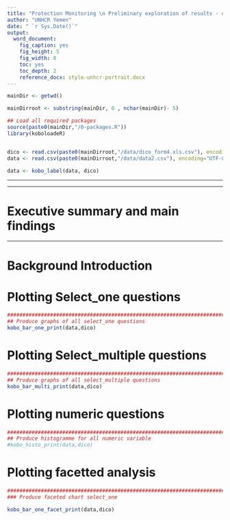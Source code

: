 ```yaml
---
title: "Protection Monitoring \n Preliminary exploration of results - draft not for distribution - "
author: "UNHCR Yemen"
date: " `r Sys.Date()`"
output: 
  word_document: 
    fig_caption: yes
    fig_height: 5
    fig_width: 8
    toc: yes
    toc_depth: 2
    reference_docx: style-unhcr-portrait.docx
---
```


```r
mainDir <- getwd()

mainDirroot <- substring(mainDir, 0 , nchar(mainDir)- 5)

## Load all required packages
source(paste0(mainDir,"/0-packages.R"))
library(koboloadeR)


dico <- read.csv(paste0(mainDirroot,"/data/dico_form4.xls.csv"), encoding="UTF-8", na.strings="NA")
data <- read.csv(paste0(mainDirroot,"/data/data2.csv"), encoding="UTF-8", na.strings="NA")

data <- kobo_label(data, dico)

```


***
***
# Executive summary and main findings

***
# Background Introduction

# Plotting Select_one questions



```r


#########################################################################################
## Produce graphs of all select_one questions
kobo_bar_one_print(data,dico)


```

# Plotting Select_multiple questions

```r

#########################################################################################
## Produce graphs of all select_multiple questions
kobo_bar_multi_print(data,dico)

```


# Plotting numeric questions

```r
#########################################################################################
## Produce histogramme for all numeric variable
#kobo_histo_print(data,dico)

```

# Plotting facetted analysis

```r

########################################################################################
### Produce faceted chart select_one

kobo_bar_one_facet_print(data,dico)
```

